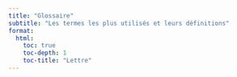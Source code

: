 ```yaml
---
title: "Glossaire"
subtitle: "Les termes les plus utilisés et leurs définitions"
format: 
  html: 
    toc: true
    toc-depth: 1
    toc-title: "Lettre"
---
```

